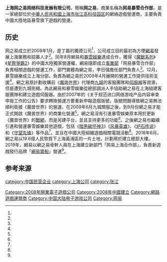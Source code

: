 {{Redirect-distinguish|网之易|宝船游戏}}
{{NoteTA
| G1 = Games
| G2 = Games-zh
}}
{{Infobox company
| name = 上海网之易网络科技发展有限公司
| name_en = 
| trading_name = 网易暴雪合作部
| logo = 
| logo_caption =
| type =  [[子公司|子公司]]
| industry = [[电子游戏产业|電子遊戲業]]
| founded = {{Start date and age|2008|01|03}}<ref name="aiqicha"/>
| founder = [[丁磊|丁磊]]
| key_people = 李日强
| location = {{PRC}}[[上海市|上海市]][[张江高科技园区|张江高科技园区]]<ref name="aiqicha"/>
| area_served = 中國大陸
| local_code_name= CN
| local_code = 9131011566943760X1<ref name="aiqicha"/>
| website = {{URL|blizzardgames.cn}}
}}

'''上海网之易网络科技发展有限公司'''，簡稱'''网之易'''，商業名稱為'''网易暴雪合作部'''，是一家總部位於[[中華人民共和國|中華人民共和國]][[上海市|上海市]][[张江高科技园区|张江高科技园区]]的網絡遊戲營運商，主要負責中國大陸地區暴雪旗下遊戲的營運。

==历史==
网之易成立於2008年1月，是丁磊的獨資公司<ref name="aiqicha"/>，公司成立目的最初為方便[[網易|網易]]發展上海業務和招募人才<ref name="163-01"/>。同年8月網易和[[暴雪娛樂|暴雪娛樂]]達成合作，獲得《[[魔獸系列|魔獸系列]]》《[[星際爭霸2|星際爭霸2]]》的中國大陸獨家營運權，網易隨即成立[[事業部制|事業部]]「网易暴雪合作部」負責相關遊戲的營運工作，部門實體為網之易，李日强擔任部門負責人<ref name="17173-02"/>。12月，暴雪娛樂成立上海分部，負責為網之易於2009年4月展開的營運工作提供技術支援<ref name="17173-01"/>。網之易原計劃收購前《[[魔兽世界|魔兽世界]]》代理商[[九城|九城]]的客服團隊和[[伺服器|伺服器]]等資源，但是遭到九城拒絕。為此網易和暴雪娛樂從總部調派人手協助網之易在上海組建客服團隊和建立遊戲伺服器。由於2007年的《关于规范进口网络游戏产品内容审查申报工作的公告》要求轉換營運方要重新申報遊戲版號，版號問題導致網之易無法順利銜接《魔兽世界》的營運，在2009年6月九城關服之後，到9月份網之易才能正式開啟《魔兽世界》的商業化營運<ref name="17173-02"/>。網之易沒有引進暴雪娛樂原本用於更新《魔兽世界》的[[暴雪战网|戰網]]，而是另建平台，並且支持更多的功能<ref name="youxiputao01"/>。之後網之易也繼續引進和營運暴雪娛樂其他遊戲，包括《[[暗黑破坏神3|暗黑破坏神3]]》《[[风暴英雄|风暴英雄]]》、《[[炉石传说|炉石传说]]》和《[[守望先锋|守望先锋]]》等作品<ref name="youxiputao01"/>，並且在中國大陸組織遊戲相關電競活動<ref name="163-02"/>。2018年6月，網之易以19.6億人民幣買下上海黃浦區的一片土地，計劃用於建立總部大樓。2019年，網易以網之易骨幹人員在上海建立新部門「网易上海合作部」，負責新遊戲發行品牌「[[宝船游戏|網易寶船]]」營運<ref name="gamelook01"/>。

==参考来源==
{{Reflist|30em|refs=
<ref name="aiqicha">{{cite web |title=上海网之易网络科技发展有限公司 |url=https://aiqicha.baidu.com/company_detail_35728422974288 |website=爱企查 |accessdate=2022-06-10 |language=zh-hans}}</ref>

<ref name="17173-01">{{cite news |title=网易详解与暴雪成立合资公司暴网历程 |url=http://news.17173.com/content/2009-07-16/20090716100222755.shtml |accessdate=2022-06-10 |work=经济观察网 |via=[[17173网|17173网]] |date=2009-07-16 |language=zh-hans}}</ref>
<ref name="17173-02">{{cite news |title=人在江湖：暴雪游戏背后的中国男人——李日强 |url=http://news.17173.com/rzjh/006/index.shtml |accessdate=2022-06-10 |work=[[17173网|17173网]] |language=zh-hans}}</ref>

<ref name="163-01">{{cite news |author1=方堃 |title=网易澄清：与暴雪合资公司仅提供技术支持 |url=https://www.163.com/tech/article/5DD431LL000915BF.html |accessdate=2022-06-10 |work=网易科技 |date=2009-07-04 |language=zh-hans}}</ref>
<ref name="163-02">{{cite news |title=独乐乐不如众乐乐！网易暴雪合作部总经理魏恺专访 |url=https://www.163.com/dy/article/E3O8961A0526SBFR.html |accessdate=2022-06-10 |work=网易 |date=2018-12-23 |language=zh-hans}}</ref>

<ref name="gamelook01">{{cite news |title=神秘的”网易上海合作部”开动了！葫芦里卖什么药？ |url=http://www.gamelook.com.cn/2019/02/350394 |accessdate=2022-06-10 |work=游戏大观 |date=2019-02-18 |language=zh-hans}}</ref>
<ref name="youxiputao01">{{cite news |author1=托马斯之颅 |title=专访网易暴雪合作部负责人李日强：《守望先锋》真的走下坡路了吗？ |url=http://youxiputao.com/articles/12602 |accessdate=2022-06-10 |work=游戏葡萄 |date=2017-08-07|language=zh-cn}}</ref>

}}

{{网易}}
{{Portal bar|电子游戏}}

[[Category:2008年開業電子遊戲公司|Category:2008年開業電子遊戲公司]]
[[Category:2008年中國建立|Category:2008年中國建立]]
[[Category:網路遊戲運營商|Category:網路遊戲運營商]]
[[Category:中国大陆电子游戏公司|Category:中国大陆电子游戏公司]]
[[category:中国民营企业|category:中国民营企业]]
[[category:上海公司|category:上海公司]]
[[category:张江|category:张江]]
[[Category:网易|Category:网易]]